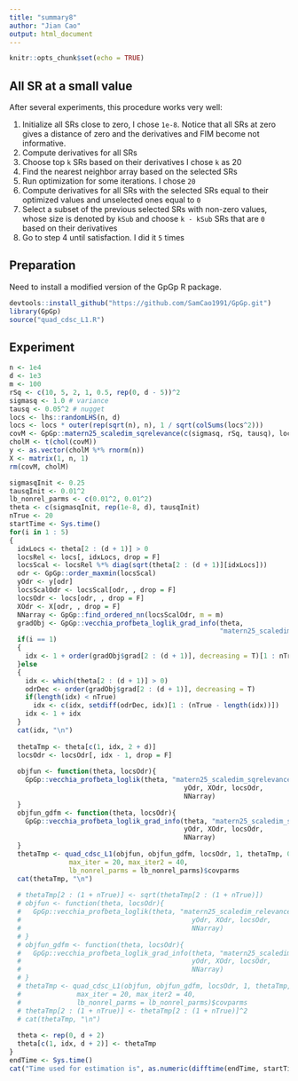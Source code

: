 ```yaml
---
title: "summary8"
author: "Jian Cao"
output: html_document
---
```


```r
knitr::opts_chunk$set(echo = TRUE)
```

## All SR at a small value

After several experiments, this procedure works very well:

1. Initialize all SRs close to zero, I chose `1e-8`. Notice that all SRs at zero gives a distance of zero and the derivatives and FIM become not informative.
2. Compute derivatives for all SRs
3. Choose top `k` SRs based on their derivatives I chose `k` as 20
4. Find the nearest neighbor array based on the selected SRs
5. Run optimization for some iterations. I chose `20`
6. Compute derivatives for all SRs with the selected SRs equal to their optimized values and unselected ones equal to `0`
7. Select a subset of the previous selected SRs with non-zero values, whose size is denoted by `kSub` and choose `k - kSub` SRs that are `0` based on their derivatives
8. Go to step 4 until satisfaction. I did it `5` times

## Preparation
Need to install a modified version of the GpGp R package.
```r
devtools::install_github("https://github.com/SamCao1991/GpGp.git")
library(GpGp)
source("quad_cdsc_L1.R")
```

## Experiment

```r
n <- 1e4
d <- 1e3
m <- 100
rSq <- c(10, 5, 2, 1, 0.5, rep(0, d - 5))^2
sigmasq <- 1.0 # variance
tausq <- 0.05^2 # nugget
locs <- lhs::randomLHS(n, d)
locs <- locs * outer(rep(sqrt(n), n), 1 / sqrt(colSums(locs^2)))
covM <- GpGp::matern25_scaledim_sqrelevance(c(sigmasq, rSq, tausq), locs)
cholM <- t(chol(covM))
y <- as.vector(cholM %*% rnorm(n))
X <- matrix(1, n, 1)
rm(covM, cholM)

sigmasqInit <- 0.25
tausqInit <- 0.01^2
lb_nonrel_parms <- c(0.01^2, 0.01^2) 
theta <- c(sigmasqInit, rep(1e-8, d), tausqInit)
nTrue <- 20
startTime <- Sys.time()
for(i in 1 : 5)
{
  idxLocs <- theta[2 : (d + 1)] > 0
  locsRel <- locs[, idxLocs, drop = F]
  locsScal <- locsRel %*% diag(sqrt(theta[2 : (d + 1)][idxLocs]))
  odr <- GpGp::order_maxmin(locsScal)
  yOdr <- y[odr]
  locsScalOdr <- locsScal[odr, , drop = F]
  locsOdr <- locs[odr, , drop = F]
  XOdr <- X[odr, , drop = F]
  NNarray <- GpGp::find_ordered_nn(locsScalOdr, m = m)
  gradObj <- GpGp::vecchia_profbeta_loglik_grad_info(theta, 
                                                     "matern25_scaledim_sqrelevance", yOdr, XOdr, locsOdr, NNarray)
  if(i == 1)
  {
    idx <- 1 + order(gradObj$grad[2 : (d + 1)], decreasing = T)[1 : nTrue]
  }else
  {
    idx <- which(theta[2 : (d + 1)] > 0)
    odrDec <- order(gradObj$grad[2 : (d + 1)], decreasing = T)
    if(length(idx) < nTrue)
      idx <- c(idx, setdiff(odrDec, idx)[1 : (nTrue - length(idx))])
    idx <- 1 + idx
  }
  cat(idx, "\n")
  
  thetaTmp <- theta[c(1, idx, 2 + d)]
  locsOdr <- locsOdr[, idx - 1, drop = F]
  
  objfun <- function(theta, locsOdr){
    GpGp::vecchia_profbeta_loglik(theta, "matern25_scaledim_sqrelevance",
                                            yOdr, XOdr, locsOdr, 
                                            NNarray)
  }
  objfun_gdfm <- function(theta, locsOdr){
    GpGp::vecchia_profbeta_loglik_grad_info(theta, "matern25_scaledim_sqrelevance",
                                            yOdr, XOdr, locsOdr, 
                                            NNarray)
  }
  thetaTmp <- quad_cdsc_L1(objfun, objfun_gdfm, locsOdr, 1, thetaTmp, 0, 1e-3, silent = T, 
               max_iter = 20, max_iter2 = 40, 
               lb_nonrel_parms = lb_nonrel_parms)$covparms
  cat(thetaTmp, "\n")
  
  # thetaTmp[2 : (1 + nTrue)] <- sqrt(thetaTmp[2 : (1 + nTrue)])
  # objfun <- function(theta, locsOdr){
  #   GpGp::vecchia_profbeta_loglik(theta, "matern25_scaledim_relevance",
  #                                           yOdr, XOdr, locsOdr, 
  #                                           NNarray)
  # }
  # objfun_gdfm <- function(theta, locsOdr){
  #   GpGp::vecchia_profbeta_loglik_grad_info(theta, "matern25_scaledim_relevance",
  #                                           yOdr, XOdr, locsOdr, 
  #                                           NNarray)
  # }
  # thetaTmp <- quad_cdsc_L1(objfun, objfun_gdfm, locsOdr, 1, thetaTmp, 0, 1e-3, silent = T, 
  #              max_iter = 20, max_iter2 = 40, 
  #              lb_nonrel_parms = lb_nonrel_parms)$covparms
  # thetaTmp[2 : (1 + nTrue)] <- thetaTmp[2 : (1 + nTrue)]^2
  # cat(thetaTmp, "\n")
  
  theta <- rep(0, d + 2)
  theta[c(1, idx, d + 2)] <- thetaTmp
}
endTime <- Sys.time()
cat("Time used for estimation is", as.numeric(difftime(endTime, startTime, units = "secs")), "seconds\n")
```







